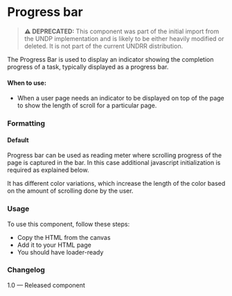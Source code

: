 
<Meta of={ProgressBarNavigationStories} />

# Progress bar

> **⚠️ DEPRECATED:** This component was part of the initial import from the UNDP implementation and is likely to be either heavily modified or deleted. It is not part of the current UNDRR distribution.

The Progress Bar is used to display an indicator showing the completion progress of a task, typically displayed as a progress bar.

#### When to use:

- When a user page needs an indicator to be displayed on top of the page to show the length of scroll for a particular page.

### Formatting

#### Default

Progress bar can be used as reading meter where scrolling progress of the page is captured in the bar. In this case additional javascript initialization is required as explained below.

It has different color variations, which increase the length of the color based on the amount of scrolling done by the user.

<Canvas>
  <Story of={ProgressBarNavigationStories.DefaultProgressBar} />
</Canvas>

### Usage

To use this component, follow these steps:

- Copy the HTML from the canvas
- Add it to your HTML page
- You should have loader-ready

### Changelog

1.0 — Released component
